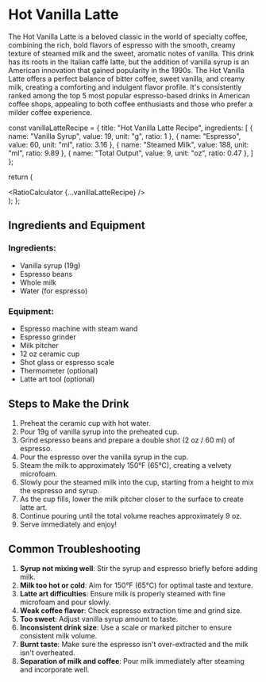 # Hot Vanilla Latte

The Hot Vanilla Latte is a beloved classic in the world of specialty coffee, combining the rich, bold flavors of espresso with the smooth, creamy texture of steamed milk and the sweet, aromatic notes of vanilla. This drink has its roots in the Italian caffè latte, but the addition of vanilla syrup is an American innovation that gained popularity in the 1990s. The Hot Vanilla Latte offers a perfect balance of bitter coffee, sweet vanilla, and creamy milk, creating a comforting and indulgent flavor profile. It's consistently ranked among the top 5 most popular espresso-based drinks in American coffee shops, appealing to both coffee enthusiasts and those who prefer a milder coffee experience.


  const vanillaLatteRecipe = {
    title: "Hot Vanilla Latte Recipe",
    ingredients: [
      { name: "Vanilla Syrup", value: 19, unit: "g", ratio: 1 },
      { name: "Espresso", value: 60, unit: "ml", ratio: 3.16 },
      { name: "Steamed Milk", value: 188, unit: "ml", ratio: 9.89 },
      { name: "Total Output", value: 9, unit: "oz", ratio: 0.47 },
    ]
  };

  return (
    <div className="container mx-auto p-4">
      <RatioCalculator {...vanillaLatteRecipe} />
    </div>
  );
};

<Calculator />

## Ingredients and Equipment

### Ingredients:
- Vanilla syrup (19g)
- Espresso beans
- Whole milk
- Water (for espresso)

### Equipment:
- Espresso machine with steam wand
- Espresso grinder
- Milk pitcher
- 12 oz ceramic cup
- Shot glass or espresso scale
- Thermometer (optional)
- Latte art tool (optional)

## Steps to Make the Drink

1. Preheat the ceramic cup with hot water.
2. Pour 19g of vanilla syrup into the preheated cup.
3. Grind espresso beans and prepare a double shot (2 oz / 60 ml) of espresso.
4. Pour the espresso over the vanilla syrup in the cup.
5. Steam the milk to approximately 150°F (65°C), creating a velvety microfoam.
6. Slowly pour the steamed milk into the cup, starting from a height to mix the espresso and syrup.
7. As the cup fills, lower the milk pitcher closer to the surface to create latte art.
8. Continue pouring until the total volume reaches approximately 9 oz.
9. Serve immediately and enjoy!

## Common Troubleshooting

1. **Syrup not mixing well**: Stir the syrup and espresso briefly before adding milk.
2. **Milk too hot or cold**: Aim for 150°F (65°C) for optimal taste and texture.
3. **Latte art difficulties**: Ensure milk is properly steamed with fine microfoam and pour slowly.
4. **Weak coffee flavor**: Check espresso extraction time and grind size.
5. **Too sweet**: Adjust vanilla syrup amount to taste.
6. **Inconsistent drink size**: Use a scale or marked pitcher to ensure consistent milk volume.
7. **Burnt taste**: Make sure the espresso isn't over-extracted and the milk isn't overheated.
8. **Separation of milk and coffee**: Pour milk immediately after steaming and incorporate well.
